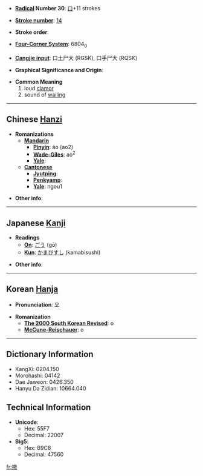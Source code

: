 * '''[[Wiktionary:Chinese radical index| Radical]] Number 30''': [[Wiktionary:Chinese radical index 口|口]]+11 strokes

* '''[[Wiktionary:Chinese total strokes index|Stroke number]]''': [[Wiktionary:Chinese total strokes index 14|14]]

* '''Stroke order''': 

* '''[[Wiktionary:Chinese four corner index|Four-Corner System]]''': 6804<sub>0</sub>

* '''[[Wiktionary:Chinese Cangjie index|Cangjie input]]''': 口土尸大 (RGSK), 口手尸大 (RQSK)

* '''Graphical Significance and Origin''': 

* '''Common Meaning'''
*#loud [[clamor]]
*# sound of [[wail]]ing


----

== Chinese [[Hanzi]] ==

* '''Romanizations'''
** '''[[Mandarin]]'''
*** '''[[Pinyin]]''': áo (ao2)
*** '''[[Wade-Giles]]''': ao<sup>2</sup>
*** '''[[Yale]]''': 
** '''[[Cantonese]]'''
*** '''[[Jyutping]]''':
*** '''[[Penkyamp]]''': 
*** '''[[Yale]]''': ngou1

* '''Other info''': 

----

== Japanese [[Kanji]] ==

* '''Readings'''
** '''[[On]]''': [[ごう]] (gō)
** '''[[Kun]]''': [[かまびすし]] (kamabisushi)

* '''Other info''':  

----

== Korean [[Hanja]] ==

* '''Pronunciation''': 오

* '''Romanization'''
** '''[[The 2000 South Korean Revised Romanization|The 2000 South Korean Revised]]''': o
** '''[[McCune-Reischauer]]''': o

----

== Dictionary Information ==

* KangXi: 0204.150
* Morohashi: 04142
* Dae Jaweon: 0426.350
* Hanyu Da Zidian: 10664.040

== Technical Information ==

* '''Unicode''':
** Hex: 55F7
** Decimal: 22007
* '''Big5''':
** Hex: B9C8
** Decimal: 47560

[[fr:嗷]]